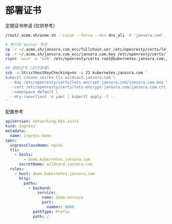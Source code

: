 # 部署证书

定期证书申请 (仅供参考)

```bash
/root/.acme.sh/acme.sh --issue --force --dns dns_ali -d 'jansora.com' -d '*.jansora.com'  -d '*.kubernetes.jansora.com'  -d '*.fabric.jansora.com' -d '*.transfer.jansora.com'

# 拷贝到 master 节点
cp -r ~/.acme.sh/jansora.com_ecc/fullchain.cer /etc/openresty/certs/lets-encrypt-jansora.com/jansora.com.crt
cp -r ~/.acme.sh/jansora.com_ecc/jansora.com.key /etc/openresty/certs/lets-encrypt-jansora.com/jansora.com.key
rsync -avzr -e 'ssh' /etc/openresty/certs root@kubernetes.jansora.com:/etc/openresty/

## 刷新证书 (初次首建)
ssh -o StrictHostKeyChecking=no -p 22 kubernetes.jansora.com '
kubectl create secret tls wildcard.jansora.com \
  --key /etc/openresty/certs/lets-encrypt-jansora.com/jansora.com.key \
  --cert /etc/openresty/certs/lets-encrypt-jansora.com/jansora.com.crt \
  --namespace default \
  --dry-run=client -o yaml | kubectl apply -f -
'

```



配置参考

```yaml
apiVersion: networking.k8s.io/v1
kind: Ingress
metadata:
  name: ingress-demo
spec:
  ingressClassName: nginx
  tls:
    - hosts:
        - demo.kubernetes.jansora.com
      secretName: wildcard.jansora.com
  rules:
    - host: demo.kubernetes.jansora.com
      http:
        paths:
          - backend:
              service:
                name: demo-service
                port:
                  number: 8080
            pathType: Prefix
            path: /
```

